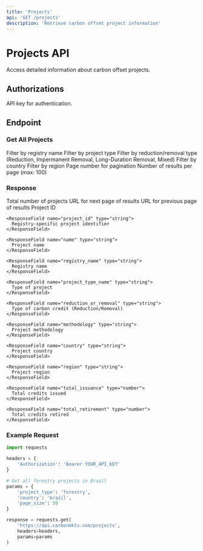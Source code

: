 ```yaml
---
title: 'Projects'
api: 'GET /projects'
description: 'Retrieve carbon offset project information'
---
```


# Projects API

Access detailed information about carbon offset projects.

## Authorizations

<ParamField header="X-API-KEY" type="string" required>
  API key for authentication.
</ParamField>

## Endpoint

### Get All Projects

<ParamField query="registry" type="string">
  Filter by registry name
</ParamField>

<ParamField query="project_type" type="string">
  Filter by project type
</ParamField>

<ParamField query="reduction_or_removal" type="string">
  Filter by reduction/removal type (Reduction, Impermanent Removal, Long-Duration Removal, Mixed)
</ParamField>

<ParamField query="country" type="string">
  Filter by country
</ParamField>

<ParamField query="region" type="string">
  Filter by region
</ParamField>

<ParamField query="page" type="integer">
  Page number for pagination
</ParamField>

<ParamField query="page_size" type="integer" default="10">
  Number of results per page (max: 100)
</ParamField>

### Response

<ResponseField name="count" type="integer">
  Total number of projects
</ResponseField>

<ResponseField name="next" type="string">
  URL for next page of results
</ResponseField>

<ResponseField name="previous" type="string">
  URL for previous page of results
</ResponseField>

<ResponseField name="results" type="array">
  <Expandable title="Project properties">
    <ResponseField name="id" type="integer">
      Project ID
    </ResponseField>
    
    <ResponseField name="project_id" type="string">
      Registry-specific project identifier
    </ResponseField>

    <ResponseField name="name" type="string">
      Project name
    </ResponseField>

    <ResponseField name="registry_name" type="string">
      Registry name
    </ResponseField>

    <ResponseField name="project_type_name" type="string">
      Type of project
    </ResponseField>

    <ResponseField name="reduction_or_removal" type="string">
      Type of carbon credit (Reduction/Removal)
    </ResponseField>

    <ResponseField name="methodology" type="string">
      Project methodology
    </ResponseField>

    <ResponseField name="country" type="string">
      Project country
    </ResponseField>

    <ResponseField name="region" type="string">
      Project region
    </ResponseField>

    <ResponseField name="total_issuance" type="number">
      Total credits issued
    </ResponseField>

    <ResponseField name="total_retirement" type="number">
      Total credits retired
    </ResponseField>
  </Expandable>
</ResponseField>

### Example Request

```python
import requests

headers = {
    'Authorization': 'Bearer YOUR_API_KEY'
}

# Get all forestry projects in Brazil
params = {
    'project_type': 'forestry',
    'country': 'brazil',
    'page_size': 50
}

response = requests.get(
    'https://api.carbonmkts.com/projects',
    headers=headers,
    params=params
)
```